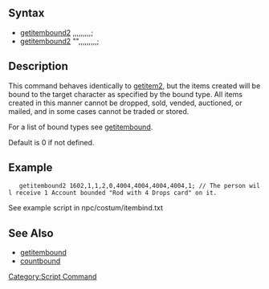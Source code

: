 == Syntax ==
* [[getitembound2]] <item id>,<amount>,<identify>,<refine>,<attribute>,<card1>,<card2>,<card3>,<card4>,<bound type>;
* [[getitembound2]] "<item name>",<amount>,<identify>,<refine>,<attribute>,<card1>,<card2>,<card3>,<card4>,<bound type>;

== Description ==
This command behaves identically to [[getitem2]], but the items created will be
bound to the target character as specified by the bound type. All items created
in this manner cannot be dropped, sold, vended, auctioned, or mailed, and in
some cases cannot be traded or stored.

For a list of bound types see [[getitembound]].

Default is 0 if not defined.
== Example ==
    getitembound2 1602,1,1,2,0,4004,4004,4004,4004,1; // The person will receive 1 Account bounded "Rod with 4 Drops card" on it.

See example script in npc/costum/itembind.txt
== See Also ==
* [[getitembound]]
* [[countbound]]

[[Category:Script Command]]